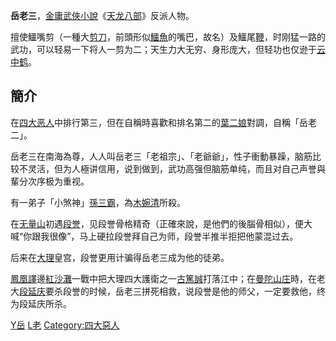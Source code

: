 {{金庸人物
|称呼=岳老三
|姓名=不詳
|绰号=南海鱷神<br>凶神惡煞
|小说=[[天龍八部_(小說)|天龍八部]]
|门派=[[南海派|南海派]]掌門<br>[[四大恶人|四大恶人]]
|头衔=老三
|师父=[[段誉_(天龙八部)|段譽]]
|徒弟=[[孫三霸|孫三霸]]
|兵器=[[鱷嘴剪|鱷嘴剪]]及[[鱷尾鞭|鱷尾鞭]]
|武功=[[鳄神剪|鳄神剪]]<br>[[剪金断石|剪金断石]]
}}
'''岳老三'''，[[金庸|金庸]][[武俠小說|武俠小說]]《[[天龍八部_(小說)|天龙八部]]》反派人物。

擅使鱷嘴剪（一種大[[剪刀|剪刀]]，前頭形似[[鱷魚|鱷魚]]的嘴巴，故名）及鱷尾[[鞭|鞭]]，时刚猛一路的武功，可以轻易一下将人一剪为二；天生力大无穷、身形庞大，但轻功也仅逊于[[云中鹤|云中鹤]]。

==簡介==
在[[四大恶人|四大恶人]]中排行第三，但在自稱時喜歡和排名第二的[[葉二娘|葉二娘]]對調，自稱「岳老二」。

岳老三在南海為尊，人人叫岳老三「老祖宗」、「老爺爺」，性子衝動暴躁，脑筋比较不灵活，但为人極讲信用，说到做到，武功高强但脑筋单纯，而且对自己声誉與輩分次序极为重视。

有一弟子「小煞神」[[孫三霸|孫三霸]]，為[[木婉清|木婉清]]所殺。

在[[无量山|无量山]]初遇[[段誉_(天龙八部)|段誉]]，见段誉骨格精奇（正確來說，是他們的後腦骨相似），便大喊“你跟我很像”，马上硬拉段誉拜自己为师，段誉半推半拒把他蒙混过去。

后来在[[大理國|大理]]皇宫，段誉更用计骗得岳老三成为他的徒弟。

[[鳳凰譯|鳳凰譯]]邊[[紅沙灘|紅沙灘]]一戰中把大理四大護衛之一[[古篤誠|古篤誠]]打落江中；在[[曼陀山庄|曼陀山庄]]時，在老大[[段延庆|段延庆]]要杀段誉的时候，岳老三拼死相救，说段誉是他的师父，一定要救他，终为段延庆所杀。 

[[Category:金庸筆下虛構角色|Y岳]]
[[Category:岳姓|L老]]
[[Category:四大惡人|Category:四大惡人]]